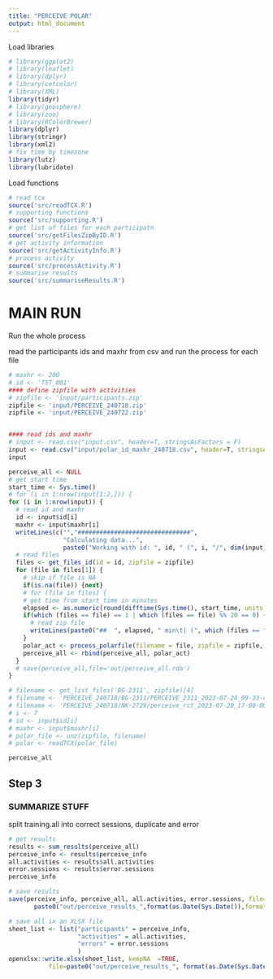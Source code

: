 ```yaml
---
title: "PERCEIVE POLAR"
output: html_document
---
```


Load libraries

```r
# library(ggplot2)
# library(leaflet)
# library(dplyr)
# library(cetcolor)
# library(XML)
library(tidyr)
# library(geosphere)
# library(zoo)
# library(RColorBrewer)
library(dplyr)
library(stringr)
library(xml2)
# fix time by timezone
library(lutz)
library(lubridate)
```

Load functions

```r
# read tcx
source('src/readTCX.R')
# supporting functions
source('src/supporting.R')
# get list of files for each participatn
source('src/getFilesZipByID.R')
# get activity information
source('src/getActivityInfo.R')
# process activity
source('src/processActivity.R')
# summarise results
source('src/summariseResults.R')
```

# MAIN RUN

Run the whole process

read the participants ids and maxhr from csv and run the process for each file

```r
# maxhr <- 200
# id <- 'TST_001'
#### define zipfile with activities
# zipfile <- 'input/participants.zip'
zipfile <- 'input/PERCEIVE_240718.zip'
zipfile <- 'input/PERCEIVE_240722.zip'


#### read ids and maxhr
# input <- read.csv("input.csv", header=T, stringsAsFactors = F)
input <- read.csv("input/polar_id_maxhr_240718.csv", header=T, stringsAsFactors = F)
input
```


```r
perceive_all <- NULL
# get start time
start_time <- Sys.time()
# for (i in 1:nrow(input[1:2,])) {
for (i in 1:nrow(input)) {
  # read id and maxhr
  id <- input$id[i]
  maxhr <- input$maxhr[i]
  writeLines(c("","###############################",
               "Calculating data...",
               paste0("Working with id: ", id, " (", i, "/", dim(input)[1], ")"), ""))
  # read files
  files <- get_files_id(id = id, zipfile = zipfile)
  for (file in files[1]) {
    # skip if file is NA
    if(is.na(file)) {next}
    # for (file in files) {
    # get time from start_time in minutes
    elapsed <- as.numeric(round(difftime(Sys.time(), start_time, units = "min"), 1))
    if(which (files == file) == 1 | which (files == file) %% 20 == 0) {
      # read zip file
      writeLines(paste0("##  ", elapsed, " min\t| (", which (files == file), "/", length(files), ") Working with file: ", file))
    }
    polar_act <- process_polarfile(filename = file, zipfile = zipfile, id = id, maxhr = maxhr)
    perceive_all <- rbind(perceive_all, polar_act)
  }
  # save(perceive_all,file='out/perceive_all.rda')
}
```


```r
# filename <- get_list_files('BG-2311', zipfile)[4]
# filename <- 'PERCEIVE_240718/BG-2311/PERCEIVE_2311_2023-07-24_09-33-46.TCX'
# filename <- 'PERCEIVE_240718/NK-2729/perceive_rct_2023-07-20_17-00-00.TCX'
# i <- 7
# id <- input$id[i]
# maxhr <- input$maxhr[i]
# polar_file <- unz(zipfile, filename)
# polar <- readTCX(polar_file)
```

```r
perceive_all
```


## Step 3

### SUMMARIZE STUFF

split training.all into correct sessions, duplicate and error


```r
# get results
results <- sum_results(perceive_all)
perceive_info <- results$perceive_info
all.activities <- results$all.activities
error.sessions <- results$error.sessions
perceive_info
```



```r
# save results
save(perceive_info, perceive_all, all.activities, error.sessions, file=
       paste0("out/perceive_results_",format(as.Date(Sys.Date()),format="%y%m%d"),".rda"))
```

```r
# save all in an XLSX file
sheet_list <- list("participants" = perceive_info,
                   "activities" = all.activities,
                   "errors" = error.sessions
                   )
openxlsx::write.xlsx(sheet_list, keepNA  =TRUE,
           file=paste0("out/perceive_results_", format(as.Date(Sys.Date()), format = "%y%m%d"),".xlsx"))
```


